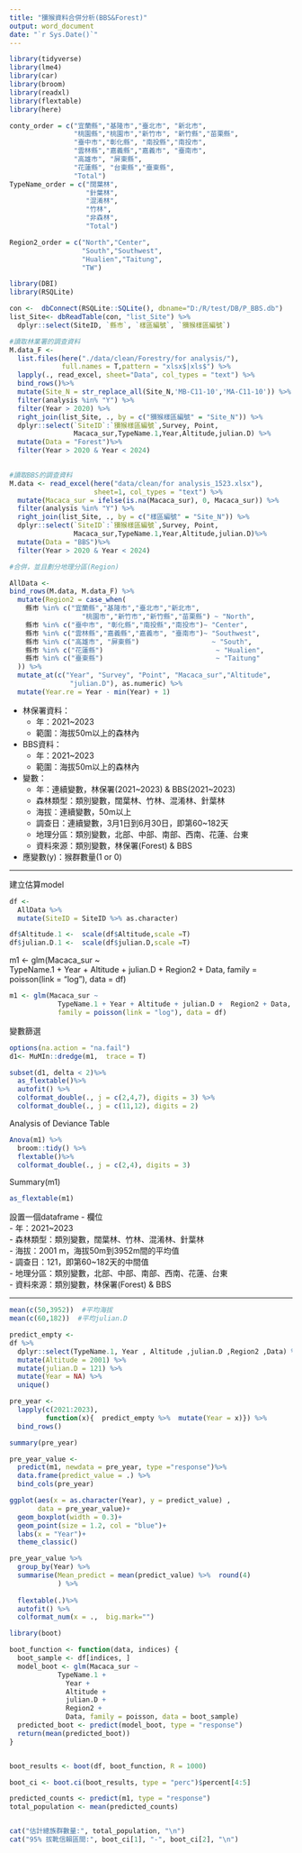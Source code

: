 ```yaml
---
title: "獼猴資料合併分析(BBS&Forest)"
output: word_document
date: "`r Sys.Date()`"
---
```


```r
library(tidyverse)
library(lme4)
library(car)
library(broom)
library(readxl)
library(flextable)
library(here)
```

```r
conty_order = c("宜蘭縣","基隆市","臺北市", "新北市",
                "桃園縣","桃園市","新竹市", "新竹縣","苗栗縣",
                "臺中市","彰化縣", "南投縣","南投市",
                "雲林縣","嘉義縣","嘉義市", "臺南市",
                "高雄市", "屏東縣",
                "花蓮縣", "台東縣","臺東縣",
                "Total")
TypeName_order = c("闊葉林",
                   "針葉林",
                   "混淆林",
                   "竹林",
                   "非森林",
                   "Total")

Region2_order = c("North","Center",
                  "South","Southwest",
                  "Hualien","Taitung",
                  "TW")
```

```r
library(DBI)
library(RSQLite)

con <-  dbConnect(RSQLite::SQLite(), dbname="D:/R/test/DB/P_BBS.db")
list_Site<- dbReadTable(con, "list_Site") %>% 
  dplyr::select(SiteID, `縣市`, `樣區編號`, `獼猴樣區編號`)
```

```r
#讀取林業署的調查資料
M.data_F <- 
  list.files(here("./data/clean/Forestry/for analysis/"),
             full.names = T,pattern = "xlsx$|xls$") %>% 
  lapply(., read_excel, sheet="Data", col_types = "text") %>% 
  bind_rows()%>% 
  mutate(Site_N = str_replace_all(Site_N,'MB-C11-10','MA-C11-10')) %>% 
  filter(analysis %in% "Y") %>% 
  filter(Year > 2020) %>% 
  right_join(list_Site, ., by = c("獼猴樣區編號" = "Site_N")) %>% 
  dplyr::select(`SiteID`:`獼猴樣區編號`,Survey, Point,
                Macaca_sur,TypeName.1,Year,Altitude,julian.D) %>% 
  mutate(Data = "Forest")%>% 
  filter(Year > 2020 & Year < 2024) 
  
```

```r
#讀取BBS的調查資料
M.data <- read_excel(here("data/clean/for analysis_1523.xlsx"),
                     sheet=1, col_types = "text") %>% 
  mutate(Macaca_sur = ifelse(is.na(Macaca_sur), 0, Macaca_sur)) %>% 
  filter(analysis %in% "Y") %>% 
  right_join(list_Site, ., by = c("樣區編號" = "Site_N")) %>% 
  dplyr::select(`SiteID`:`獼猴樣區編號`,Survey, Point,
                Macaca_sur,TypeName.1,Year,Altitude,julian.D)%>% 
  mutate(Data = "BBS")%>% 
  filter(Year > 2020 & Year < 2024) 
```

```r
#合併，並且劃分地理分區(Region)

AllData <- 
bind_rows(M.data, M.data_F) %>% 
  mutate(Region2 = case_when(
    縣市 %in% c("宜蘭縣","基隆市","臺北市","新北市",
                  "桃園市","新竹市","新竹縣","苗栗縣") ~ "North",
    縣市 %in% c("臺中市", "彰化縣","南投縣","南投市")~ "Center",
    縣市 %in% c("雲林縣","嘉義縣","嘉義市", "臺南市")~ "Southwest",
    縣市 %in% c("高雄市", "屏東縣")                  ~ "South",
    縣市 %in% c("花蓮縣")                            ~ "Hualien",
    縣市 %in% c("臺東縣")                            ~ "Taitung"
  )) %>% 
  mutate_at(c("Year", "Survey", "Point", "Macaca_sur","Altitude",
               "julian.D"), as.numeric) %>% 
  mutate(Year.re = Year - min(Year) + 1) 
```

-   林保署資料：
    -   年：2021\~2023
    -   範圍：海拔50m以上的森林內\
-   BBS資料：
    -   年：2021\~2023
    -   範圍：海拔50m以上的森林內\
-   變數：
    -   年：連續變數，林保署(2021\~2023) & BBS(2021\~2023)
    -   森林類型：類別變數，闊葉林、竹林、混淆林、針葉林
    -   海拔：連續變數，50m以上
    -   調查日：連續變數，3月1日到6月30日，即第60\~182天
    -   地理分區：類別變數，北部、中部、南部、西南、花蓮、台東
    -   資料來源：類別變數，林保署(Forest) & BBS
-   應變數(y)：猴群數量(1 or 0)\

------------------------------------------------------------------

\newpage

建立估算model

```r
df <- 
  AllData %>% 
  mutate(SiteID = SiteID %>% as.character)
```

```r
df$Altitude.1 <-  scale(df$Altitude,scale =T)
df$julian.D.1 <-  scale(df$julian.D,scale =T)
```

m1 \<- glm(Macaca_sur \~\
TypeName.1 + Year + Altitude + julian.D + Region2 + Data, family = poisson(link = "log"), data = df)

```r
m1 <- glm(Macaca_sur ~  
            TypeName.1 + Year + Altitude + julian.D +  Region2 + Data, 
            family = poisson(link = "log"), data = df)

```

變數篩選

```r
options(na.action = "na.fail")
d1<- MuMIn::dredge(m1,  trace = T)
```

```r
subset(d1, delta < 2)%>% 
  as_flextable()%>% 
  autofit() %>% 
  colformat_double(., j = c(2,4,7), digits = 3) %>% 
  colformat_double(., j = c(11,12), digits = 2) 
```

\br

Analysis of Deviance Table

```r
Anova(m1) %>% 
  broom::tidy() %>%
  flextable()%>% 
  colformat_double(., j = c(2,4), digits = 3) 
```



Summary(m1)

```r
as_flextable(m1)
```

\newpage

設置一個dataframe - 欄位\
- 年：2021\~2023\
- 森林類型：類別變數，闊葉林、竹林、混淆林、針葉林\
- 海拔：2001 m，海拔50m到3952m間的平均值\
- 調查日：121，即第60\~182天的中間值\
- 地理分區：類別變數，北部、中部、南部、西南、花蓮、台東\
- 資料來源：類別變數，林保署(Forest) & BBS

------------------------------------------------------------------------

```r
mean(c(50,3952))  #平均海拔
mean(c(60,182))  #平均julian.D
```

```r

predict_empty <- 
df %>% 
  dplyr::select(TypeName.1, Year , Altitude ,julian.D ,Region2 ,Data) %>% 
  mutate(Altitude = 2001) %>% 
  mutate(julian.D = 121) %>% 
  mutate(Year = NA) %>% 
  unique()
```

```r
pre_year <- 
  lapply(c(2021:2023),
         function(x){  predict_empty %>%  mutate(Year = x)}) %>%
  bind_rows()
```

```r
summary(pre_year)
```

```r
pre_year_value <-
  predict(m1, newdata = pre_year, type ="response")%>% 
  data.frame(predict_value = .) %>% 
  bind_cols(pre_year) 


```



```r
ggplot(aes(x = as.character(Year), y = predict_value) ,
       data = pre_year_value)+
  geom_boxplot(width = 0.3)+
  geom_point(size = 1.2, col = "blue")+
  labs(x = "Year")+
  theme_classic()
```

\br

```r
pre_year_value %>% 
  group_by(Year) %>% 
  summarise(Mean_predict = mean(predict_value) %>%  round(4)
            ) %>% 
  
  flextable(.)%>% 
  autofit() %>% 
  colformat_num(x = .,  big.mark="") 
```

```r
library(boot)

boot_function <- function(data, indices) {
  boot_sample <- df[indices, ]  
  model_boot <- glm(Macaca_sur ~  
            TypeName.1 +
              Year +
              Altitude +
              julian.D +
              Region2 +
              Data, family = poisson, data = boot_sample)
  predicted_boot <- predict(model_boot, type = "response")
  return(mean(predicted_boot))  
}


boot_results <- boot(df, boot_function, R = 1000)

boot_ci <- boot.ci(boot_results, type = "perc")$percent[4:5]

predicted_counts <- predict(m1, type = "response")
total_population <- mean(predicted_counts)


cat("估計總族群數量:", total_population, "\n")
cat("95% 拔靴信賴區間:", boot_ci[1], "-", boot_ci[2], "\n")

```

